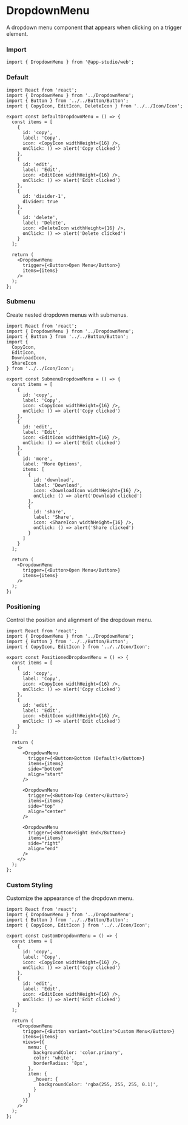 # DropdownMenu

A dropdown menu component that appears when clicking on a trigger element.

### **Import**
  ```tsx
  import { DropdownMenu } from '@app-studio/web';
  ```

### **Default**
```tsx
import React from 'react';
import { DropdownMenu } from '../DropdownMenu';
import { Button } from '../../Button/Button';
import { CopyIcon, EditIcon, DeleteIcon } from '../../Icon/Icon';

export const DefaultDropdownMenu = () => {
  const items = [
    {
      id: 'copy',
      label: 'Copy',
      icon: <CopyIcon widthHeight={16} />,
      onClick: () => alert('Copy clicked')
    },
    {
      id: 'edit',
      label: 'Edit',
      icon: <EditIcon widthHeight={16} />,
      onClick: () => alert('Edit clicked')
    },
    {
      id: 'divider-1',
      divider: true
    },
    {
      id: 'delete',
      label: 'Delete',
      icon: <DeleteIcon widthHeight={16} />,
      onClick: () => alert('Delete clicked')
    }
  ];

  return (
    <DropdownMenu 
      trigger={<Button>Open Menu</Button>}
      items={items}
    />
  );
};
```

### **Submenu**
Create nested dropdown menus with submenus.

```tsx
import React from 'react';
import { DropdownMenu } from '../DropdownMenu';
import { Button } from '../../Button/Button';
import { 
  CopyIcon, 
  EditIcon, 
  DownloadIcon, 
  ShareIcon 
} from '../../Icon/Icon';

export const SubmenuDropdownMenu = () => {
  const items = [
    {
      id: 'copy',
      label: 'Copy',
      icon: <CopyIcon widthHeight={16} />,
      onClick: () => alert('Copy clicked')
    },
    {
      id: 'edit',
      label: 'Edit',
      icon: <EditIcon widthHeight={16} />,
      onClick: () => alert('Edit clicked')
    },
    {
      id: 'more',
      label: 'More Options',
      items: [
        {
          id: 'download',
          label: 'Download',
          icon: <DownloadIcon widthHeight={16} />,
          onClick: () => alert('Download clicked')
        },
        {
          id: 'share',
          label: 'Share',
          icon: <ShareIcon widthHeight={16} />,
          onClick: () => alert('Share clicked')
        }
      ]
    }
  ];

  return (
    <DropdownMenu 
      trigger={<Button>Open Menu</Button>}
      items={items}
    />
  );
};
```

### **Positioning**
Control the position and alignment of the dropdown menu.

```tsx
import React from 'react';
import { DropdownMenu } from '../DropdownMenu';
import { Button } from '../../Button/Button';
import { CopyIcon, EditIcon } from '../../Icon/Icon';

export const PositionedDropdownMenu = () => {
  const items = [
    {
      id: 'copy',
      label: 'Copy',
      icon: <CopyIcon widthHeight={16} />,
      onClick: () => alert('Copy clicked')
    },
    {
      id: 'edit',
      label: 'Edit',
      icon: <EditIcon widthHeight={16} />,
      onClick: () => alert('Edit clicked')
    }
  ];

  return (
    <>
      <DropdownMenu 
        trigger={<Button>Bottom (Default)</Button>}
        items={items}
        side="bottom"
        align="start"
      />
      
      <DropdownMenu 
        trigger={<Button>Top Center</Button>}
        items={items}
        side="top"
        align="center"
      />
      
      <DropdownMenu 
        trigger={<Button>Right End</Button>}
        items={items}
        side="right"
        align="end"
      />
    </>
  );
};
```

### **Custom Styling**
Customize the appearance of the dropdown menu.

```tsx
import React from 'react';
import { DropdownMenu } from '../DropdownMenu';
import { Button } from '../../Button/Button';
import { CopyIcon, EditIcon } from '../../Icon/Icon';

export const CustomDropdownMenu = () => {
  const items = [
    {
      id: 'copy',
      label: 'Copy',
      icon: <CopyIcon widthHeight={16} />,
      onClick: () => alert('Copy clicked')
    },
    {
      id: 'edit',
      label: 'Edit',
      icon: <EditIcon widthHeight={16} />,
      onClick: () => alert('Edit clicked')
    }
  ];

  return (
    <DropdownMenu 
      trigger={<Button variant="outline">Custom Menu</Button>}
      items={items}
      views={{
        menu: {
          backgroundColor: 'color.primary',
          color: 'white',
          borderRadius: '8px',
        },
        item: {
          _hover: {
            backgroundColor: 'rgba(255, 255, 255, 0.1)',
          }
        }
      }}
    />
  );
};
```
